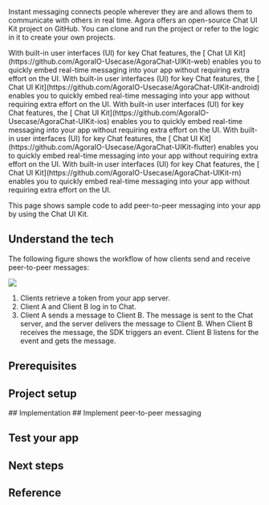 
Instant messaging connects people wherever they are and allows them to communicate with others in real time. Agora offers an open-source Chat UI Kit project on GitHub. You can clone and run the project or refer to the logic in it to create your own projects.

<PlatformWrapper platform="web">
With built-in user interfaces (UI) for key Chat features, the [<Vg k="COMPANY" /> Chat UI Kit](https://github.com/AgoraIO-Usecase/AgoraChat-UIKit-web) enables you to quickly embed real-time messaging into your app without requiring extra effort on the UI.
</PlatformWrapper>

<PlatformWrapper platform="android">
With built-in user interfaces (UI) for key Chat features, the [<Vg k="COMPANY" /> Chat UI Kit](https://github.com/AgoraIO-Usecase/AgoraChat-UIKit-android) enables you to quickly embed real-time messaging into your app without requiring extra effort on the UI.
</PlatformWrapper>

<PlatformWrapper platform="ios">
With built-in user interfaces (UI) for key Chat features, the [<Vg k="COMPANY" /> Chat UI Kit](https://github.com/AgoraIO-Usecase/AgoraChat-UIKit-ios) enables you to quickly embed real-time messaging into your app without requiring extra effort on the UI.
</PlatformWrapper>

<PlatformWrapper platform="flutter">
With built-in user interfaces (UI) for key Chat features, the [<Vg k="COMPANY" /> Chat UI Kit](https://github.com/AgoraIO-Usecase/AgoraChat-UIKit-flutter) enables you to quickly embed real-time messaging into your app without requiring extra effort on the UI.
</PlatformWrapper>

<PlatformWrapper platform="react-native">
With built-in user interfaces (UI) for key Chat features, the [<Vg k="COMPANY" /> Chat UI Kit](https://github.com/AgoraIO-Usecase/AgoraChat-UIKit-rn) enables you to quickly embed real-time messaging into your app without requiring extra effort on the UI.
</PlatformWrapper>

<PlatformWrapper notAllowed="android, ios, web, flutter, react-native">
<NoUIKit />
</PlatformWrapper>

<PlatformWrapper platform="android, ios, web, flutter, react-native">

This page shows sample code to add peer-to-peer messaging into your app by using the <Vg k="COMPANY" /> Chat UI Kit.

## Understand the tech

The following figure shows the workflow of how clients send and receive peer-to-peer messages:

![](/images/chat/ui-kit-quickstart.png)

1. Clients retrieve a token from your app server.
2. Client A and Client B log in to <Vg k="COMPANY" /> Chat.
3. Client A sends a message to Client B. The message is sent to the <Vg k="COMPANY" /> Chat server, and the server delivers the message to Client B. When Client B receives the message, the SDK triggers an event. Client B listens for the event and gets the message.

## Prerequisites
<Prerequisites />


## Project setup
<ProjectSetup />

<PlatformWrapper platform="web">
## Implementation
</PlatformWrapper>

<PlatformWrapper notAllowed="{['web']}">
## Implement peer-to-peer messaging
</PlatformWrapper>

<ProjectImplement />

## Test your app

<ProjectTest />

<PlatformWrapper notAllowed="{['ios','flutter','react-native']}">

## Next steps

<NextSteps />

</PlatformWrapper>

## Reference

<Reference />

</PlatformWrapper>